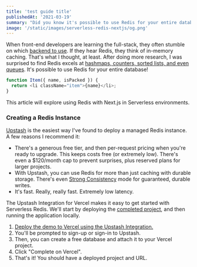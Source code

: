 ```yaml
---
title: 'test guide title'
publishedAt: '2021-03-19'
summary: "Did you know it's possible to use Redis for your entire database? Hashmaps, counters, sorted lists, and even queues. Learn how to deploy a Redis & Next.js app in a few short minutes."
image: '/static/images/serverless-redis-nextjs/og.png'
---
```



When front-end developers are learning the full-stack, they often stumble on which [backend to use](/blog/backend). If they hear Redis, they think of in-memory caching. That's what I thought, at least.
After doing more research, I was surprised to find Redis excels at [hashmaps, counters, sorted lists, and even queues](http://oldblog.antirez.com/post/take-advantage-of-redis-adding-it-to-your-stack.html). It's possible to use Redis for your entire database!

<CodeSandbox codeSandboxId="box-model-988zx" />

<Sandpack>

```js
function Item({ name, isPacked }) {
  return <li className="item">{name}</li>;
}
```

</Sandpack>

This article will explore using Redis with Next.js in Serverless environments.

### Creating a Redis Instance

[Upstash](https://upstash.com/) is the easiest way I've found to deploy a managed Redis instance. A few reasons I recommend it:

- There's a generous free tier, and then per-request pricing when you're ready to upgrade. This keeps costs free (or extremely low). There's even a $120/month cap to prevent surprises, plus reserved plans for larger projects.
- With Upstash, you can use Redis for more than just caching with durable storage. There's even [Strong Consistency](https://docs.upstash.com/docs/overall/consistency) mode for guaranteed, durable writes.
- It's fast. Really, really fast. Extremely low latency.

The Upstash Integration for Vercel makes it easy to get started with Serverless Redis. We'll start by deploying the [completed project](https://roadmap-redis.vercel.app/), and then running the application locally.

1. [Deploy the demo to Vercel using the Upstash Integration.](https://vercel.com/new/git/external?repository-url=https%3A%2F%2Fgithub.com%2Fvercel%2Fnext.js%2Ftree%2Fcanary%2Fexamples%2Fwith-redis&project-name=redis-roadmap&repository-name=redis-roadmap&demo-title=Redis%20Roadmap&demo-description=Create%20and%20upvote%20features%20for%20your%20product.&demo-url=https%3A%2F%2Froadmap-redis.vercel.app%2F&integration-ids=oac_V3R1GIpkoJorr6fqyiwdhl17)
2. You'll be prompted to sign-up or sign-in to Upstash.
3. Then, you can create a free database and attach it to your Vercel project.
4. Click "Complete on Vercel".
5. That's it! You should have a deployed project and URL.
